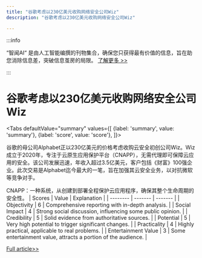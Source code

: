 ```yaml
---
title: "谷歌考虑以230亿美元收购网络安全公司Wiz"
description: "谷歌考虑以230亿美元收购网络安全公司Wiz"

---
```



:::info

“智闻AI“ 是由人工智能编撰的刊物集合，确保您只获得最有价值的信息，旨在助您消除信息差，突破信息茧房的局限。  [了解更多 >>](/)

:::

# 谷歌考虑以230亿美元收购网络安全公司Wiz


<Tabs
	defaultValue="summary"
	values={[
	{label: 'summary', value: 'summary'},
	{label: 'score', value: 'score'},
]}>
<TabItem value="summary">


谷歌的母公司Alphabet正以230亿美元的价格考虑收购云安全初创公司Wiz。Wiz成立于2020年，专注于云原生应用保护平台（CNAPP），无需代理即可保障云应用的安全。该公司发展迅速，年收入超过3.5亿美元，客户包括《财富》100强企业。此次交易是Alphabet迄今最大的一笔，旨在加强其云安全业务，以对抗微软等竞争对手。

CNAPP：一种系统，从创建到部署全程保护云应用程序，确保其整个生命周期的安全性。
</TabItem>
<TabItem value="score">
	| Scores     | Value   | Explanation |
	| -------- | ------- | ------- |
	| Objectivity  | 6    | Comprehensive reporting with in-depth analysis.    |
	| Social Impact | 4     | Strong social discussion, influencing some public opinion.    |
	| Credibility    | 5    | Solid evidence from authoritative sources.    |
	| Potential    | 5    | Very high potential to trigger significant changes.    |
	| Practicality    | 4    | Highly practical, applicable to real problems.    |
	| Entertainment Value    | 3    | Some entertainment value, attracts a portion of the audience.    |
</TabItem>
</Tabs>

[Full article>>](https://tech.slashdot.org/story/24/07/15/1449245/google-near-23-billion-deal-for-cybersecurity-startup-wiz?utm_source=rss1.0mainlinkanon&utm_medium=feed)
